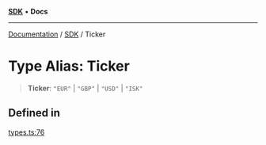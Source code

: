 [**SDK**](../index.mdx) • **Docs**

***

[Documentation](../../index.mdx) / [SDK](../README.mdx) / Ticker

# Type Alias: Ticker

> **Ticker**: `"EUR"` \| `"GBP"` \| `"USD"` \| `"ISK"`

## Defined in

[types.ts:76](https://github.com/monerium/js-monorepo/blob/1f07b3662d18c631941e215c70068d205e95c304/packages/sdk/src/types.ts#L76)
